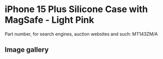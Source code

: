 
# iPhone 15 Plus Silicone Case with MagSafe - Light Pink

Part number, for search engines, auction websites and such: MT143ZM/A

## Image gallery

<div style={{ width: "768px" }}>
  <GalleryComponent
    images={[
      {
        original: "/everysource/MT143.png",
        thumbnail: "/everypreview/MT143.png",
      },
      {
        original: "/everysource/MT143_AV1.png",
        thumbnail: "/everypreview/MT143_AV1.png",
      },
      {
        original: "/everysource/MT143_AV2.png",
        thumbnail: "/everypreview/MT143_AV2.png",
      },
      {
        original: "/everysource/MT143_AV3.png",
        thumbnail: "/everypreview/MT143_AV3.png",
      },
      {
        original: "/everysource/MT143_AV4.png",
        thumbnail: "/everypreview/MT143_AV4.png",
      }
    ]}
  />
</div>